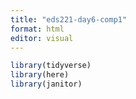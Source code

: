 ```yaml
---
title: "eds221-day6-comp1"
format: html
editor: visual
---
```


```r
library(tidyverse)
library(here)
library(janitor)
```
